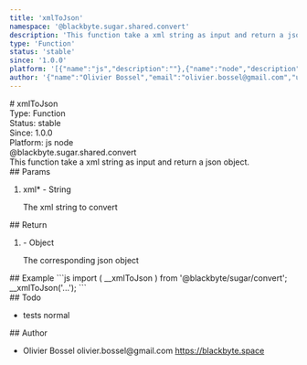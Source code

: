 ```yaml
---
title: 'xmlToJson'
namespace: '@blackbyte.sugar.shared.convert'
description: 'This function take a xml string as input and return a json object.'
type: 'Function'
status: 'stable'
since: '1.0.0'
platform: '[{"name":"js","description":""},{"name":"node","description":""}]'
author: '{"name":"Olivier Bossel","email":"olivier.bossel@gmail.com","url":"https://blackbyte.space"}'
---
```


<div class="docmap-mdx">
  # xmlToJson
  <div class="_metas">
    <div class="_type">
      <span class="_type-label">Type:</span>
      <span class="_type-value">Function</span>
    </div>
    <div class="_status">
      <span class="_status-label">Status:</span>
      <span class="_status-value -stable">stable</span>
    </div>
    <div class="_since">
      <span class="_since-label">Since:</span>
      <span class="_since-value">1.0.0</span>
    </div>
    <div class="_platform">
      <span class="_platform-label">Platform:</span>
      <span class="_platform-value -js">js</span>
      <span class="_platform-value -node">node</span>
    </div>
  </div>
  <div class="_namespace">@blackbyte.sugar.shared.convert</div>
  <div class="_description typo-lead typo-format">
    This function take a xml string as input and return a json object.
  </div>
  <div class="_params">
    ## Params
    <ol class="_list">
      <li class="_item">
        <span class="_name">
          xml<span class="_required">*</span>
        </span>
        <span class="_default">-</span> <span class="_type">String</span>
        <p class="_description">The xml string to convert</p>
      </li>
    </ol>
  </div>
  <div class="_return">
    ## Return
    <ol class="_list">
      <li class="_item">
        <span class="_default">-</span>
        <span class="_type">Object</span>
        <p class="_description">The corresponding json object</p>
      </li>
    </ol>
  </div>
  <div class="_examples">
    ## Example ```js import ( __xmlToJson ) from '@blackbyte/sugar/convert';
    __xmlToJson('...'); ```
  </div>
  <div class="_todo">
    ## Todo
    <ul class="_list">
      <li class="_item">
        <span class="_description">tests</span>
        <span class="_priority -normal">normal</span>
      </li>
    </ul>
  </div>
  <div class="_author">
    ## Author
    <ul class="_list">
      <li class="_item">
        <span class="_name">Olivier Bossel</span>
        <span class="_email">olivier.bossel@gmail.com</span>
        <a href="https://blackbyte.space" target="_blank" class="_url">
          https://blackbyte.space
        </a>
      </li>
    </ul>
  </div>
</div>
